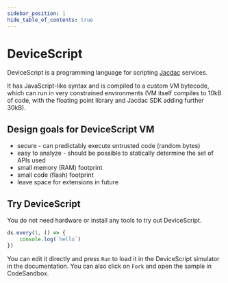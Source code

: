 ```yaml
---
sidebar_position: 1
hide_table_of_contents: true
---
```


# DeviceScript

DeviceScript is a programming language for scripting [Jacdac](https://aka.ms/jacdac) services.

It has JavaScript-like syntax and is compiled to a custom VM bytecode, which can run in very constrained
environments (VM itself compiles to 10kB of code, with the floating point library and Jacdac SDK adding further 30kB).

## Design goals for DeviceScript VM

* secure - can predictably execute untrusted code (random bytes)
* easy to analyze - should be possible to statically determine the set of APIs used
* small memory (RAM) footprint
* small code (flash) footprint
* leave space for extensions in future

## Try DeviceScript

You do not need hardware or install any tools to try out DeviceScript.

```ts edit
ds.every(1, () => {
    console.log(`hello`)
})
```

You can edit it directly and press `Run` to load it in the DeviceScript simulator in the documentation.
You can also click on `Fork` and open the sample in CodeSandbox.
